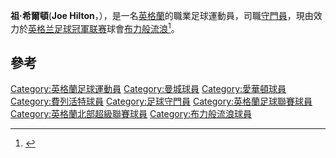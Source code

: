{{Infobox football biography
|name        = 祖·希爾頓
|image       = 
|image_size  = 
|caption     = 
|fullname    = Joe Hilton
|birth_date  = {{birth date and age|1999|10|11|df=y}}
|birth_place = 
|height      = {{height|ft=6|in=6}}<ref name="auto">{{Cite web|url=https://www.pitchero.com/clubs/marine/teams/120810/player/joe-hilton-2169418/51236|title=Joe Hilton - Marine Football Club Marine|website=www.pitchero.com|access-date=2021-01-21|archive-date=2019-03-30|archive-url=https://web.archive.org/web/20190330142712/https://www.pitchero.com/clubs/marine/teams/120810/player/joe-hilton-2169418/51236|dead-url=no}}</ref>
|position    = [[守門員|守門員]]
|currentclub = [[布力般流浪足球會|布力般流浪]]
|clubnumber  = 
|youthyears1 = 2010–2016
|youthclubs1 = [[曼徹斯特城足球會|曼城]]
|youthyears2 = 2016–2018
|youthclubs2 = [[愛華頓足球會|愛華頓]]
|years1      = 2018–2019
|clubs1      = [[愛華頓足球會|愛華頓]]
|caps1       = 0
|goals1      = 0
|years2      = 2019
|clubs2      = → [[馬連足球會|馬連]] (外借)
|caps2       = 17
|goals2      = 0
|years3      = 2019–
|clubs3      = [[布力般流浪足球會|布力般流浪]]
|caps3       = 0
|goals3      = 0
|years4      = 2021
|clubs4      = → [[弗利特伍德镇足球俱乐部|費列活特鎮]] (外借)
|caps4       = 2
|goals4      = 0
|club-update = 21:09, 19 January 2021 (UTC)
}}
'''祖·希爾頓'''('''Joe Hilton'''，{{bd|1999年|10月11日||}}），是一名[[英格蘭|英格蘭]]的職業足球運動員，司職[[守門員|守門員]]，現由效力於[[英格兰足球冠軍联赛|英格兰足球冠軍联赛]]球會[[布力般流浪足球會|布力般流浪]]<ref>{{Cite web|url=https://int.soccerway.com/players/joseph-robert-hilton/453280/|title=England - J. Hilton - Profile with news, career statistics and history - Soccerway|website=int.soccerway.com|access-date=2021-01-21|archive-date=2021-04-22|archive-url=https://web.archive.org/web/20210422123721/https://int.soccerway.com/players/joseph-robert-hilton/453280/|dead-url=no}}</ref>。

==參考==
{{reflist}}

{{DEFAULTSORT: Hilton, Joe}}
[[Category:英格蘭足球運動員|Category:英格蘭足球運動員]]
[[Category:曼城球員|Category:曼城球員]]
[[Category:愛華頓球員|Category:愛華頓球員]]
[[Category:費列活特球員|Category:費列活特球員]]
[[Category:足球守門員|Category:足球守門員]]
[[Category:英格蘭足球聯賽球員|Category:英格蘭足球聯賽球員]]
[[Category:英格蘭北部超級聯賽球員|Category:英格蘭北部超級聯賽球員]]
[[Category:布力般流浪球員|Category:布力般流浪球員]]